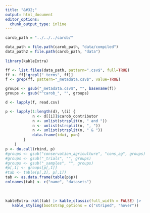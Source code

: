 ```yaml
---
title: "&#32;"
output: html_document
editor_options: 
  chunk_output_type: inline
---
```



```r
carob_path = "../../../carob/"

data_path = file.path(carob_path, "data/compiled")
data_path2 = file.path(carob_path, "data")
  
library(kableExtra)
```

```r
ff <- list.files(data_path, pattern=".csv$", full=TRUE)
ff <- ff[!grepl("_terms", ff)]
f <- grep(ff, pattern="_metadata.csv$", value=TRUE)

groups <- gsub("_metadata.csv$", "", basename(f))
groups <- gsub("^carob_", "", groups)

d <- lapply(f, read.csv)

p <- lapply(1:length(d), \(i) {
			n <- d[[i]]$carob_contributor
			n <- unlist(strsplit(n, " and "))
			n <- unlist(strsplit(n, ", "))
			n <- unlist(strsplit(n, " & "))
			data.frame(id=i, p=n)
		}
	)
p <- do.call(rbind, p)
#groups <- gsub("conservation_agriculture", "cons_ag", groups)
#groups <- gsub("_trials", "", groups)
#groups <- gsub("_samples", "", groups)
#p[,1] <- groups[p[,1]]
#tab <- table(p[,2], p[,1])
tab <- as.data.frame(table(p$p))
colnames(tab) <- c("name", "datasets")
```


<br>

```r
kableExtra::kbl(tab) |> kable_classic(full_width = FALSE) |>
   kable_styling(bootstrap_options = c("striped", "hover"))
```

<br>
